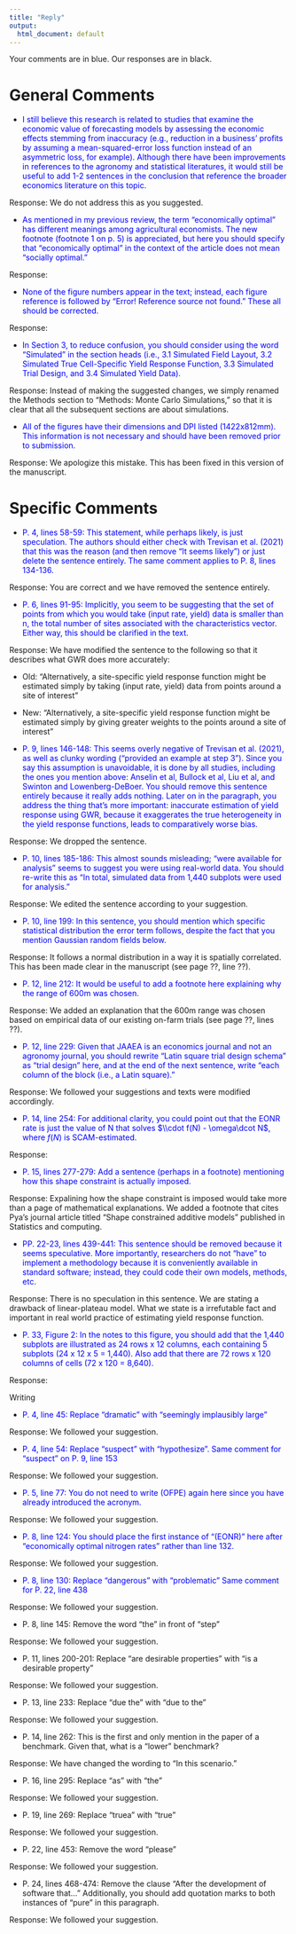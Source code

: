 ```yaml
---
title: "Reply"
output: 
  html_document: default
---
```


Your comments are in blue.  Our responses are in black.

# General Comments

+ <span style = "color: blue;">I still believe this research is related to studies that examine the economic value of forecasting models by assessing the economic effects stemming from inaccuracy (e.g.,
reduction in a business’ profits by assuming a mean-squared-error loss function instead of an
asymmetric loss, for example). Although there have been improvements in references to the
agronomy and statistical literatures, it would still be useful to add 1-2 sentences in the
conclusion that reference the broader economics literature on this topic. </span> 

Response: We do not address this as you suggested.

+ <span style = "color: blue;"> As mentioned in my previous review, the term "economically optimal" has different meanings among agricultural economists. The new footnote (footnote 1 on p. 5) is appreciated, but here you should specify that "economically optimal" in the context of the article does not mean "socially optimal."</span> 

Response:

+ <span style = "color: blue;"> None of the figure numbers appear in the text; instead, each figure reference is followed by "Error! Reference source not found." These all should be corrected. </span>

Response: 


+ <span style = "color: blue;"> In Section 3, to reduce confusion, you should consider using the word "Simulated" in the section heads (i.e., 3.1 Simulated Field Layout, 3.2 Simulated True Cell-Specific Yield Response Function, 3.3 Simulated Trial Design, and 3.4 Simulated Yield Data). </span> 

Response: Instead of making the suggested changes, we simply renamed the Methods section to "Methods: Monte Carlo Simulations," so that it is clear that all the subsequent sections are about simulations.

+ <span style = "color: blue;"> All of the figures have their dimensions and DPI listed (1422x812mm). This information is not necessary and should have been removed prior to submission. </span> 

Response: We apologize this mistake. This has been fixed in this version of the manuscript.

# Specific Comments

+ <span style = "color: blue;"> P. 4, lines 58-59: This statement, while perhaps likely, is just speculation. The authors should either check with Trevisan et al. (2021) that this was the reason (and then remove "It seems likely") or just delete the sentence entirely. The same comment applies to P. 8, lines 134-136. </span> 

Response: You are correct and we have removed the sentence entirely.

+ <span style = "color: blue;">P. 6, lines 91-95: Implicitly, you seem to be suggesting that the set of points from which you would take (input rate, yield) data is smaller than n, the total number of sites associated with the characteristics vector. Either way, this should be clarified in the text.</span> 

Response: We have modified the sentence to the following so that it describes what GWR does more accurately:

  - Old: "Alternatively, a site-specific yield response function might be estimated simply by taking (input rate, yield) data from points around a site of interest"
  - New: "Alternatively, a site-specific yield response function might be estimated simply by giving greater weights to the points around a site of interest"

+ <span style = "color: blue;"> P. 9, lines 146-148: This seems overly negative of Trevisan et al. (2021), as well as clunky wording ("provided an example at step 3"). Since you say this assumption is unavoidable, it is done by all studies, including the ones you mention above: Anselin et al, Bullock et al, Liu et al, and Swinton and Lowenberg-DeBoer. You should remove this sentence entirely because it really adds nothing. Later on in the paragraph, you address the thing that's more important: inaccurate estimation of yield response using GWR, because it exaggerates the true heterogeneity in the yield response functions, leads to comparatively worse bias. </span>

Response: We dropped the sentence.

+ <span style = "color: blue;"> P. 10, lines 185-186: This almost sounds misleading; "were available for analysis" seems to suggest you were using real-world data. You should re-write this as "In total, simulated data from 1,440 subplots were used for analysis." </span>

Response: We edited the sentence according to your suggestion.

+ <span style = "color: blue;"> P. 10, line 199: In this sentence, you should mention which specific statistical distribution the error term follows, despite the fact that you mention Gaussian random fields below. </span> 

Response: It follows a normal distribution in a way it is spatially correlated. This has been made clear in the manuscript (see page ??, line ??). 

+ <span style = "color: blue;">P. 12, line 212: It would be useful to add a footnote here explaining why the range of 600m was chosen.</span> 

Response: We added an explanation that the 600m range was chosen based on empirical data of our existing on-farm trials (see page ??, lines ??).

+ <span style = "color: blue;">P. 12, line 229: Given that JAAEA is an economics journal and not an agronomy journal, you should rewrite "Latin square trial design schema" as "trial design" here, and at the end of the next sentence, write "each column of the block (i.e., a Latin square)." </span> 

Response: We followed your suggestions and texts were modified accordingly.

+ <span style = "color: blue;">P. 14, line 254: For additional clarity, you could point out that the EONR rate is just the value of N that solves $\\cdot f(N) - \omega\dcot N$, where $f(N)$ is SCAM-estimated. </span>

Response:

+ <span style = "color: blue;"> P. 15, lines 277-279: Add a sentence (perhaps in a footnote) mentioning how this shape constraint is actually imposed. </span> 

Response: Expalining how the shape constraint is imposed would take more than a page of mathematical explanations. We added a footnote that  cites Pya's journal article titled "Shape constrained additive models" published in Statistics and computing.

+ <span style = "color: blue;">PP. 22-23, lines 439-441: This sentence should be removed because it seems speculative. More importantly, researchers do not "have" to implement a methodology because it is conveniently available in standard software; instead, they could code their own models, methods, etc.  </span> 

Response: There is no speculation in this sentence. We are stating a drawback of linear-plateau model. What we state is a irrefutable fact and important in real world practice of estimating yield response function.

+ <span style = "color: blue;">P. 33, Figure 2: In the notes to this figure, you should add that the 1,440 subplots are illustrated as 24 rows x 12 columns, each containing 5 subplots (24 x 12 x 5 = 1,440). Also add that there are 72 rows x 120 columns of cells (72 x 120 = 8,640).  </span> 

Response:


Writing

+ <span style = "color: blue;">P. 4, line 45: Replace "dramatic" with "seemingly implausibly large"</span> 

Response: We followed your suggestion.

+ <span style = "color: blue;">P. 4, line 54: Replace "suspect" with "hypothesize". Same comment for "suspect" on P. 9, line 153</span>

Response: We followed your suggestion.

+ <span style = "color: blue;">P. 5, line 77: You do not need to write (OFPE) again here since you have already introduced
the acronym.</span>

Response: We followed your suggestion.

+ <span style = "color: blue;">P. 8, line 124: You should place the first instance of "(EONR)" here after "economically
optimal nitrogen rates" rather than line 132.</span>

Response: We followed your suggestion.

+ <span style = "color: blue;">P. 8, line 130: Replace "dangerous" with "problematic" Same comment for P. 22, line 438 </span>

Response: We followed your suggestion.

+ P. 8, line 145: Remove the word "the" in front of "step"

Response: We followed your suggestion.

+ P. 11, lines 200-201: Replace "are desirable properties" with "is a desirable property"

Response: We followed your suggestion.

+ P. 13, line 233: Replace "due the" with "due to the"

Response: We followed your suggestion.

+ P. 14, line 262: This is the first and only mention in the paper of a benchmark. Given that,
what is a "lower" benchmark?

Response: We have changed the wording to "In this scenario."

+ P. 16, line 295: Replace "as" with "the"

Response: We followed your suggestion.

+ P. 19, line 269: Replace "truea" with "true"

Response: We followed your suggestion.

+ P. 22, line 453: Remove the word "please"

Response: We followed your suggestion.

+ P. 24, lines 468-474: Remove the clause "After the development of software that..."
Additionally, you should add quotation marks to both instances of "pure" in this paragraph.

Response: We followed your suggestion.


